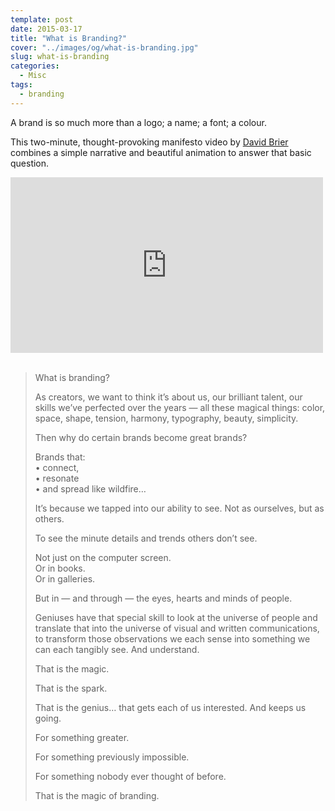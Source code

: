 ```yaml
---
template: post
date: 2015-03-17
title: "What is Branding?"
cover: "../images/og/what-is-branding.jpg"
slug: what-is-branding
categories:
  - Misc
tags:
  - branding
---
```




A brand is so much more than a logo; a name; a font; a colour.

This two-minute, thought-provoking manifesto video by [David Brier](http://www.risingabovethenoise.com/) combines a simple narrative and beautiful animation to answer that basic question.

<div class="videoWrapper">
  <iframe width="500" height="281" src="https://www.youtube.com/embed/uaGotppPsCs?feature=oembed" frameborder="0" allowfullscreen=""></iframe>
</div>
 
<blockquote>
  <p>What is branding?</p>
  <p>As creators, we want to think it’s about us, our brilliant talent, our skills we’ve perfected over the years — all these magical things: color, space, shape, tension, harmony, typography, beauty, simplicity.</p>
  <p>Then why do certain brands become great brands?</p>
  <p>Brands that:<br /> • connect,<br /> • resonate<br /> • and spread like wildfire…</p>
  <p>It’s because we tapped into our ability to see. Not as ourselves, but as others.</p>
  <p>To see the minute details and trends others don’t see.</p>
  <p>Not just on the computer screen.<br /> Or in books.<br /> Or in galleries.</p>
  <p>But in — and through — the eyes, hearts and minds of people.</p>
  <p>Geniuses have that special skill to look at the universe of people and translate that into the universe of visual and written communications, to transform those observations we each sense into something we can each tangibly see. And understand.</p>
  <p>That is the magic.</p>
  <p>That is the spark.</p>
  <p>That is the genius… that gets each of us interested. And keeps us going.</p>
  <p>For something greater.</p>
  <p>For something previously impossible.</p>
  <p>For something nobody ever thought of before.</p>
  <p>That is the magic of branding.</p>
</blockquote>
